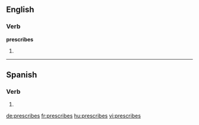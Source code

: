 ==English==

===Verb===
'''prescribes'''

# {{third-person singular of|prescribe}}

----

==Spanish==

===Verb===
{{es-verb-form|prescribir}}

# {{es-verb form of|ending=ir|mood=indicative|tense=present|pers=2|formal=no|number=singular|[[prescribir]]}}

[[de:prescribes]]
[[fr:prescribes]]
[[hu:prescribes]]
[[vi:prescribes]]